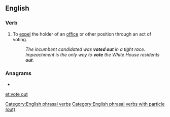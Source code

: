 ==English==

===Verb===
{{head|en|verb|head=[[vote]] [[out]]}}

# {{lb|en|transitive|or|intransitive}} To [[expel]] the holder of an [[office]] or other position through an act of voting.
#: ''The incumbent candidated was '''voted out''' in a tight race.''
#: ''Impeachment is the only way to '''vote''' the White House residents '''out'''.''

===Anagrams===
* {{l|en|outvote}}

[[Category:English phrasal verbs]]
[[Category:English phrasal verbs with particle (out)]]

[[et:vote out]]